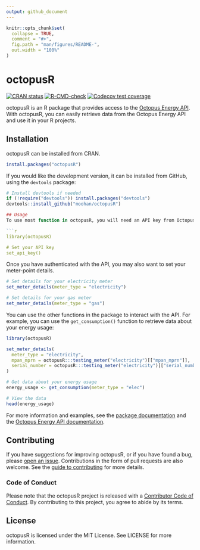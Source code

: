 ```yaml
---
output: github_document
---
```


<!-- README.md is generated from README.Rmd. Please edit that file -->

```r
knitr::opts_chunk$set(
  collapse = TRUE,
  comment = "#>",
  fig.path = "man/figures/README-",
  out.width = "100%"
)
```

# octopusR

<!-- badges: start -->
[![CRAN
status](https://www.r-pkg.org/badges/version/a11ytables)](https://CRAN.R-project.org/package=octopusR)
[![R-CMD-check](https://github.com/Moohan/octopusR/actions/workflows/R-CMD-check.yaml/badge.svg)](https://github.com/Moohan/octopusR/actions/workflows/R-CMD-check.yaml)
[![Codecov test coverage](https://codecov.io/gh/Moohan/octopusR/branch/main/graph/badge.svg)](https://app.codecov.io/gh/Moohan/octopusR?branch=main)
<!-- badges: end -->

octopusR is an R package that provides access to the [Octopus Energy API](https://developer.octopus.energy/docs/api/). With octopusR, you can easily retrieve data from the Octopus Energy API and use it in your R projects.

## Installation
octopusR can be installed from CRAN.

```r
install.packages("octopusR")
```

If you would like the development version, it can be installed from GitHub, using the `devtools` package:

``` r
# Install devtools if needed
if (!require("devtools")) install.packages("devtools")
devtools::install_github("moohan/octopusR")

## Usage
To use most function in octopusR, you will need an API key from Octopus Energy, you can find this on the [developer dashboard](https://octopus.energy/dashboard/developer/). Once you have your API key, you can use the `set_api_key()` function to interactively input and store the API key for the session:

```r
library(octopusR)

# Set your API key
set_api_key()
```

Once you have authenticated with the API, you may also want to set your meter-point details.

```r
# Set details for your electricity meter
set_meter_details(meter_type = "electricity")

# Set details for your gas meter
set_meter_details(meter_type = "gas")
```

You can use the other functions in the package to interact with the API. For example, you can use the `get_consumption()` function to retrieve data about your energy usage:

```r
library(octopusR)

set_meter_details(
  meter_type = "electricity",
  mpan_mprn = octopusR:::testing_meter("electricity")[["mpan_mprn"]],
  serial_number = octopusR:::testing_meter("electricity")[["serial_number"]]
)
```

```r
# Get data about your energy usage
energy_usage <- get_consumption(meter_type = "elec")

# View the data
head(energy_usage)
```

For more information and examples, see the [package documentation](https://moohan.github.io/octopusR/) and the [Octopus Energy API documentation](https://developer.octopus.energy/docs/api/).

## Contributing

If you have suggestions for improving octopusR, or if you have found a
bug, please [open an issue](https://github.com/Moohan/octopusR/issues).
Contributions in the form of pull requests are also welcome. See the
[guide to contributing](https://moohan.github.io/octopusR/CONTRIBUTING.html) for more details.

### Code of Conduct

Please note that the octopusR project is released with a [Contributor
Code of
Conduct](https://moohan.github.io/octopusR/CODE_OF_CONDUCT.html). By
contributing to this project, you agree to abide by its terms.

## License
octopusR is licensed under the MIT License. See LICENSE for more information.
